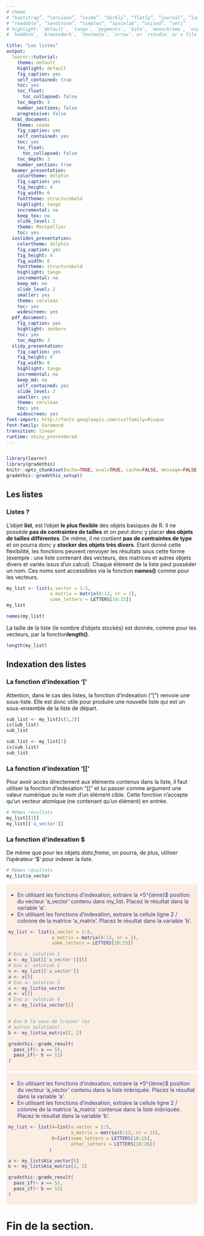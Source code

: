 ```yaml
---
# theme
# “bootstrap”, “cerulean”, “cosmo”, “darkly”, “flatly”, “journal”, “lumen”, “paper”, 
# “readable”, “sandstone”, “simplex”, “spacelab”, “united”, “yeti”
# highlight: `default`, `tango`, `pygments`, `kate`, `monochrome`, `espresso`, `zenburn`, 
# `haddock`, `breezedark`, `textmate`, `arrow`, or `rstudio` or a file with extension `.theme`.

title: "Les listes"
output:
  learnr::tutorial:
    theme: default
    highlight: default
    fig_caption: yes
    self_contained: true
    toc: yes
    toc_float: 
      toc_collapsed: false
    toc_depth: 4
    number_sections: false
    progressive: false
  html_document:
    theme: cosmo
    fig_caption: yes
    self_contained: yes
    toc: yes
    toc_float: 
      toc_collapsed: false
    toc_depth: 3
    number_section: true
  beamer_presentation:
    colortheme: dolphin
    fig_caption: yes
    fig_height: 4
    fig_width: 6
    fonttheme: structurebold
    highlight: tango
    incremental: no
    keep_tex: no
    slide_level: 2
    theme: Montpellier
    toc: yes
  ioslides_presentation:
    colortheme: dolphin
    fig_caption: yes
    fig_height: 4
    fig_width: 6
    fonttheme: structurebold
    highlight: tango
    incremental: no
    keep_md: no
    slide_level: 2
    smaller: yes
    theme: cerulean
    toc: yes
    widescreen: yes
  pdf_document:
    fig_caption: yes
    highlight: zenburn
    toc: yes
    toc_depth: 3
  slidy_presentation:
    fig_caption: yes
    fig_height: 4
    fig_width: 6
    highlight: tango
    incremental: no
    keep_md: no
    self_contained: yes
    slide_level: 2
    smaller: yes
    theme: cerulean
    toc: yes
    widescreen: yes
font-import: http://fonts.googleapis.com/css?family=Risque
font-family: Garamond
transition: linear
runtime: shiny_prerendered
---
```


<!--  
Here the parameters about the documents.
https://www.rstudio.com/wp-content/uploads/2015/03/rmarkdown-reference.pdf 
--> 


```css

```

<script language="JavaScript" type="text/javascript">
          
          function sizeTbl2(h,i) {
          var tbl = document.getElementById("section-" + i);
          tbl.style.display = h;
          }

</script>



<style>
.exo {
  border-radius: 5px;
  margin-top: 5px;
  margin-bottom: 5px;
  padding-top: 5px;
  padding-bottom: 5px;
  padding-left: 5px;
  padding-right: 5px;
  background-color: #fcede3;
  color: rgb(51, 51,153);
}
.tips {
       padding-top: 5px;
       padding-bottom: 5px;
       padding-left: 5px;
       padding-right: 5px;
       border: 1px dashed #2f6fab;
       background-color: #EEFFEE;
}
.solution {
            margin-top: 5px;
            margin-bottom: 5px;
            padding-top: 5px;
            padding-bottom: 5px;
            padding-left: 5px;
            padding-right: 5px;
            border: 1px dashed #FFFFFF;
            background-color: #EEEEFF;
            color: #0000BB;
            font-size: 11px;
}
</style>


```r
library(learnr)
library(gradethis)
knitr::opts_chunk$set(echo=TRUE, eval=TRUE, cache=FALSE, message=FALSE, warning=FALSE, comment="")
gradethis::gradethis_setup()
```


<!--  
<img src="img/graph_with_r.jpeg"> 
![](img/graph_with_r.jpeg)
--> 

## Les listes

### Listes ?

L'objet **list**, est l'objet **le plus flexible** des objets basiques de R. Il ne possède **pas de contraintes de tailles** et on peut donc y placer **des objets de tailles différentes**. De même, il ne contient **pas de contraintes de
type** et on pourra donc y **stocker des objets très divers**. Etant donné cette flexibilité, les fonctions peuvent renvoyer les résultats sous cette forme (exemple : une liste contenant des vecteurs, des matrices et autres objets divers et variés issus d'un calcul). Chaque élément de la liste peut posséder un nom. Ces noms sont accessibles via la fonction **names()** comme pour les vecteurs.

```r
my_list <- list(a_vector = 1:5, 
                a_matrix = matrix(8:13, nr = 2), 
                some_letters = LETTERS[10:15])
my_list
```

```r
names(my_list)
```
La taille de la liste (le nombre d'objets stockés) est donnée, comme pour les vecteurs, par la fonction**length()**.

```r
length(my_list)
```

## Indexation des listes

### La fonction d'indexation '['

Attention, dans le cas des listes, la fonction d'indexation ("[") renvoie une sous-liste. Elle est donc utile pour produire une nouvelle liste qui est un sous-ensemble de la liste de départ.

```r
sub_list <- my_list[c(1,3)]
is(sub_list)
sub_list
```


```r
sub_list <- my_list[1]
is(sub_list)
sub_list
```

### La fonction d'indexation '[['

Pour avoir accès directement aux éléments contenus dans la liste, il faut utiliser la fonction d'indexation "[[" et lui passer comme argument une valeur numérique ou le nom d'un élément cible. Cette fonction n'accepte qu'un vecteur atomique (ne contenant qu'un élément) en entrée.

```r
# Mêmes résultats
my_list[[1]]
my_list[['a_vector']]
```


### La fonction d'indexation $

De même que pour les objets  *data.frame*, on pourra, de plus, utiliser l'opérateur '$' pour indexer la liste.

```r
# Mêmes résultats
my_list$a_vector
```

<div class="exo">

- En utilisant les fonctions d'indexation, extraire la *5^{ième}$ position du vecteur 'a_vector' contenu dans my_list. Placez le résultat dans la variable 'a'. 
- En utilisant les fonctions d'indexation, extraire la cellule ligne 2 / colonne de la matrice 'a_matrix'. Placez le résultat dans la variable 'b'. 

```r
my_list <- list(a_vector = 1:5, 
                a_matrix = matrix(8:13, nr = 2), 
                some_letters = LETTERS[10:15])

```

```r
# Exo a: solution 1
a <- my_list[['a_vector']][5]
# Exo a: solution 2
v <- my_list[['a_vector']]
a <- v[5]
# Exo a: solution 3
v <- my_list$a_vector
a <- v[5]
# Exo a: solution 4
a <- my_list$a_vector[5]


# Exo b (à vous de trouver les 
# autres solutions)
b <- my_list$a_matrix[2, 2]
```

```r
gradethis::grade_result(
  pass_if(~ a == 5),
  pass_if(~ b == 11)
)
```
</div>


<div class="exo">

- En utilisant les fonctions d'indexation, extraire la *5^{ième}$ position du vecteur 'a_vector' contenu dans la liste imbriquée. Placez le résultat dans la variable 'a'. 
- En utilisant les fonctions d'indexation, extraire la cellule ligne 2 / colonne de la matrice 'a_matrix' contenue dans la liste imbriquée. Placez le résultat dans la variable 'b'. 

```r
my_list <- list(A=list(a_vector = 1:5, 
                       a_matrix = matrix(8:13, nr = 2)),
                B=list(some_letters = LETTERS[10:15],
                       other_letters = LETTERS[18:26])
               )
```

```r
a <- my_list$A$a_vector[5]
b <- my_list$A$a_matrix[2, 2]
```

```r
gradethis::grade_result(
  pass_if(~ a == 5),
  pass_if(~ b == 11)
)
```
</div>

<h1>Fin de la section.</h1>



